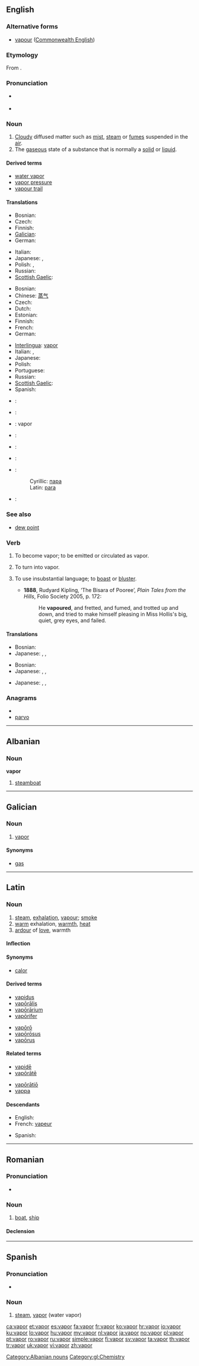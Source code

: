 ==English==

===Alternative forms===
* [[vapour]] ([[Commonwealth English]])

===Etymology===
From {{etyl|la}} {{term|vapor||steam, heat|lang=la}}.

===Pronunciation===
* {{a|UK}} {{IPA|/ˈveɪpə/}}
* {{audio|en-us-vapour.ogg|Audio (US)}}
*: {{rhymes|eɪpə(r)}}

===Noun===
{{wikipedia}}
{{en-noun}}

# [[cloud|Cloudy]] diffused matter such as [[mist]], [[steam]] or [[fume]]s suspended in the [[air]].
# The [[gaseous]] state of a substance that is normally a [[solid]] or [[liquid]].

====Derived terms====
* [[water vapor]]
* [[vapor pressure]]
* [[vapour trail]]

====Translations====
{{trans-top|cloudy diffused matter}}
* Bosnian: {{t-|bs|para|f}}
* Czech: {{t-|cs|pára|f}}
* Finnish: {{t+|fi|höyry}}
* [[Galician]]: {{t-|gl|vapor|m|xs=Galician}}
* German: {{t+|de|Dampf|m}}
{{trans-mid}}
* Italian: {{t+|it|vapore|m}}
* Japanese: {{t+|ja|蒸気|tr=[[じょうき]], jōki}}, {{t+|ja|湯気|tr=[[ゆげ]], yuge}}
* Polish: {{t+|pl|mgła|f}}, {{t|pl|opary|m|p}}
* Russian: {{t+|ru|пар|m|tr=par}}
* [[Scottish Gaelic]]: {{t-|gd|smùid|f|xs=Scottish Gaelic}}
{{trans-bottom}}

{{trans-top|the gaseous  state of a substance that is normally a solid or liquid}}
* Bosnian: {{t-|bs|para|f}}
* Chinese: [[蒸气]]
* Czech: {{t-|cs|pára|f}}
* Dutch: {{t+|nl|damp|m}}
* Estonian: {{t-|et|aur}}
* Finnish: {{t+|fi|höyry}}
* French: {{t+|fr|vapeur|f}}
* German: {{t+|de|Dampf|m}}
{{trans-mid}}
* [[Interlingua]]: [[vapor#Interlingua|vapor]]
* Italian: {{t+|it|gas|m}}, {{t+|it|vapore|m}}
* Japanese: {{t+|ja|気体|tr=[[きたい]], kitai}}
* Polish: {{t+|pl|para|f}}
* Portuguese: {{t+|pt|vapor|m}}
* Russian: {{t+|ru|пар|m|tr=par}}
* [[Scottish Gaelic]]: {{t-|gd|deatach|f|xs=Scottish Gaelic}}
* Spanish: {{t+|es|vapor|m}}
{{trans-bottom}}

{{checktrans-top}}
* {{ttbc|Dutch}}: {{t+|nl|damp|m}}
* {{ttbc|French}}: {{t+|fr|vapeur|f}}
* {{ttbc|Interlingua}}: vapor
* {{ttbc|Latvian}}: {{t-|lv|tvaiks|m|xs=Latvian}}
{{trans-mid}}
* {{ttbc|Portuguese}}: {{t+|pt|vapor|m}}
* {{ttbc|Romanian}}: {{t+|ro|abur|m}}
* {{ttbc|Serbian}}:
*: Cyrillic: [[пара#Serbian|пара]] {{f}}
*: Latin: [[para#Serbian|para]] {{f}}
* {{ttbc|Spanish}}: {{t+|es|vapor|m}}
{{trans-bottom}}

===See also===
* [[dew point]]

===Verb===
{{en-verb}}

# {{intransitive}} To become vapor; to be emitted or circulated as vapor.
# {{transitive}} To turn into vapor.
# {{intransitive}} To use insubstantial language; to [[boast]] or [[bluster]].
#* '''1888''', Rudyard Kipling, ‘The Bisara of Pooree’, ''Plain Tales from the Hills'', Folio Society 2005, p. 172:
#*: He '''vapoured''', and fretted, and fumed, and trotted up and down, and tried to make himself pleasing in Miss Hollis's big, quiet, grey eyes, and failed.

====Translations====
{{trans-top|intransitive: to become vapor; to be emitted or circulated as vapor}}
* Bosnian: {{t|bs|isparavati}}
* Japanese: {{t+|ja|蒸発|alt=蒸発する|tr=[[じょうはつする]], jōhatsu suru}}, {{t|ja|揮発|alt=揮発する|tr=[[きはつする]], kihatsu suru}}, {{t+|ja|気化|alt=気化する|tr=[[きかする]], kika suru}}
{{trans-mid}}
{{trans-bottom}}

{{trans-top|transitive: to turn into vapor}}
* Bosnian: {{t|bs|ispariti}}
* Japanese: {{t+|ja|蒸発|alt=蒸発させる|tr=[[じょうはつさせる]], jōhatsu saseru}}, {{t|ja|揮発|alt=揮発させる|tr=[[きはつさせる]], kihatsu saseru}}, {{t+|ja|気化|alt=気化させる|tr=[[きかさせる]], kika saseru}}
{{trans-mid}}
{{trans-bottom}}

{{trans-top|intransitive: to use insubstantial language; to boast or bluster}}
* Japanese: {{t|ja|管を巻く|tr=[[くだをまく]], kuda o maku}}, {{t|ja|粋がる|tr=[[いきがる]], ikigaru}}, {{t|ja|威張り散らす|tr=[[いばりちらす]], ibarichirasu}}
{{trans-mid}}
{{trans-bottom}}

===Anagrams===
* {{alphagram|aoprv}}
* [[parvo#English|parvo]]

----

==Albanian==

===Noun===
'''vapor'''

# [[steamboat]]

[[Category:Albanian nouns]]

----

==Galician==

===Noun===
{{gl-noun|m|vapores}}

# [[#English|vapor]]

====Synonyms====
* {{sense|vapor}} [[gas]]

[[Category:gl:Chemistry]]

----

==Latin==

===Noun===
{{la-noun|vapor|vaporis|vapōris|m|third}}

# [[steam]], [[exhalation]], [[vapour]]; [[smoke]]
# [[warm]] exhalation, [[warmth]], [[heat]]
# [[ardour]] of [[love]], warmth

====Inflection====
{{la-decl-3rd|vapor|vapor|vapor|vapōr}}

====Synonyms====
* {{sense|warmth}} [[calor#Latin|calor]]

====Derived terms====
{{top2}}
* [[vapidus]]
* [[vaporalis|vapōrālis]]
* [[vaporarium|vapōrārium]]
* [[vaporifer|vapōrifer]]
{{mid2}}
* [[vaporo|vapōrō]]
* [[vaporosus|vapōrōsus]]
* [[vaporus|vapōrus]]
{{bottom}}

====Related terms====
{{top2}}
* [[vapide|vapidē]]
* [[vaporate|vapōrātē]]
{{mid2}}
* [[vaporatio|vapōrātiō]]
* [[vappa]]
{{bottom}}

====Descendants====
{{top2}}
* English: {{l|en|vapor}}
* French: [[vapeur]]
{{mid2}}
* Spanish: {{l|es|vapor}}
{{bottom}}

----

==Romanian==

===Pronunciation===
* {{IPA|/vaˈpor/|lang=ro}}

===Noun===
{{ro-noun|n|vapoare}}

# [[boat]], [[ship]]

====Declension====
{{ro-noun-n|pl=vapoare|def=vaporul}}

----

==Spanish==

===Pronunciation===
* {{IPA|[baˈpoɾ]|lang=es}}

===Noun===
{{es-noun-m|pl=vapores}}

# [[steam]], [[vapor]] (water vapor)

[[ca:vapor]]
[[et:vapor]]
[[es:vapor]]
[[fa:vapor]]
[[fr:vapor]]
[[ko:vapor]]
[[hr:vapor]]
[[io:vapor]]
[[ku:vapor]]
[[lo:vapor]]
[[hu:vapor]]
[[my:vapor]]
[[nl:vapor]]
[[ja:vapor]]
[[no:vapor]]
[[pl:vapor]]
[[pt:vapor]]
[[ro:vapor]]
[[ru:vapor]]
[[simple:vapor]]
[[fi:vapor]]
[[sv:vapor]]
[[ta:vapor]]
[[th:vapor]]
[[tr:vapor]]
[[uk:vapor]]
[[vi:vapor]]
[[zh:vapor]]